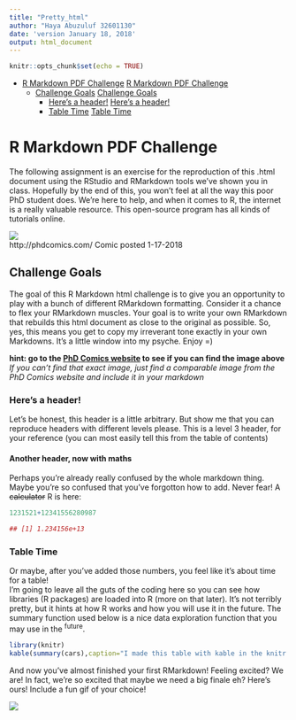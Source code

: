 ```yaml
---
title: "Pretty_html"
author: "Haya Abuzuluf 32601130"
date: 'version January 18, 2018'
output: html_document
---
```


```r
knitr::opts_chunk$set(echo = TRUE)
```
* [R Markdown PDF Challenge] [R Markdown PDF Challenge ]
    + [Challenge Goals] [Challenge Goals]
        + [Here's a header!] [Here's a header!]  
        + [Table Time]  [Table Time]

# R Markdown PDF Challenge 

The following assignment is an exercise for the reproduction of this .html document using the RStudio and RMarkdown tools we’ve shown you in class. Hopefully by the end of this, you won’t feel at all the way this poor PhD student does. We’re here to help, and when it comes to R, the internet is a really valuable resource. This open-source program has all kinds of tutorials online.  

![](../phd011718s.gif)  
http://phdcomics.com/ Comic posted 1-17-2018  

## Challenge Goals  

The goal of this R Markdown html challenge is to give you an opportunity to play with a bunch of different RMarkdown formatting. Consider it a chance to flex your RMarkdown muscles. Your goal is to write your own RMarkdown that rebuilds this html document as close to the original as possible. So, yes, this means you get to copy my irreverant tone exactly in your own Markdowns. It’s a little window into my psyche. Enjoy =)  

__hint: go to the [PhD Comics website](www.phdcomics.com) to see if you can find the image above__  
_If you can’t find that exact image, just find a comparable image from the PhD Comics website and include it in your markdown_  

### Here's a header!  

Let’s be honest, this header is a little arbitrary. But show me that you can reproduce headers with different levels please. This is a level 3 header, for your reference (you can most easily tell this from the table of contents)

#### Another header, now with maths  

Perhaps you’re already really confused by the whole markdown thing. Maybe you’re so confused that you’ve forgotton how to add. Never fear! A ~~calculator~~ R is here:

```r
1231521+12341556280987
```

```r
## [1] 1.234156e+13
```

### Table Time

Or maybe, after you’ve added those numbers, you feel like it’s about time for a table!  
I’m going to leave all the guts of the coding here so you can see how libraries (R packages) are loaded into R (more on that later). It’s not terribly pretty, but it hints at how R works and how you will use it in the future. The summary function used below is a nice data exploration function that you may use in the ^future^.

```r
library(knitr)
kable(summary(cars),caption="I made this table with kable in the knitr package library")
```

And now you’ve almost finished your first RMarkdown! Feeling excited? We are! In fact, we’re so excited that maybe we need a big finale eh? Here’s ours! Include a fun gif of your choice!

![](../science.gif)

